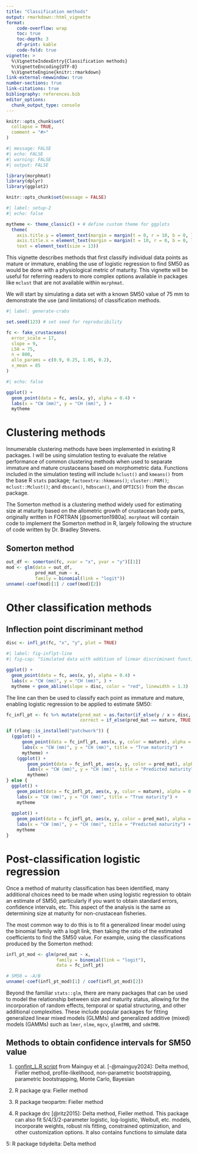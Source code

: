 ```yaml
---
title: "Classification methods"
output: rmarkdown::html_vignette
format: 
    code-overflow: wrap
    toc: true
    toc-depth: 3
    df-print: kable
    code-fold: true
vignette: >
  %\VignetteIndexEntry{Classification methods}
  %\VignetteEncoding{UTF-8}
  %\VignetteEngine{knitr::rmarkdown}
link-external-newwindow: true 
number-sections: true
link-citations: true
bibliography: references.bib
editor_options: 
  chunk_output_type: console
---
```


```r
knitr::opts_chunk$set(
  collapse = TRUE,
  comment = "#>"
)
```

```r
#| message: FALSE
#| echo: FALSE
#| warning: FALSE
#| output: FALSE

library(morphmat)
library(dplyr)
library(ggplot2)

knitr::opts_chunk$set(message = FALSE)
```

```r
#| label: setup-2
#| echo: false

mytheme <- theme_classic() + # define custom theme for ggplots
  theme(
    axis.title.y = element_text(margin = margin(t = 0, r = 10, b = 0, l = 0)),
    axis.title.x = element_text(margin = margin(t = 10, r = 0, b = 0, l = 0)),
    text = element_text(size = 13))
```

This vignette describes methods that first classify individual data points as mature or immature, enabling the use of logistic regression to find SM50 as would be done with a physiological metric of maturity. This vignette will be useful for referring readers to more complex options available in packages like `mclust` that are not available within `morphmat`.

We will start by simulating a data set with a known SM50 value of 75 mm to demonstrate the use (and limitations) of classification methods.

```r
#| label: generate-crabs

set.seed(123) # set seed for reproducibility

fc <- fake_crustaceans(
  error_scale = 17,
  slope = 9,
  L50 = 75,
  n = 800,
  allo_params = c(0.9, 0.25, 1.05, 0.2),
  x_mean = 85
)
```

```r
#| echo: false

ggplot() +
  geom_point(data = fc, aes(x, y), alpha = 0.4) +
  labs(x = "CW (mm)", y = "CH (mm)", ) +
  mytheme
```

# Clustering methods

Innumerable clustering methods have been implemented in existing R packages. I will be using simulation testing to evaluate the relative performance of common clustering methods when used to separate immature and mature crustaceans based on morphometric data. Functions included in the simulation testing will include `hclust()` and `kmeans()` from the base R `stats` package; `factoextra::hkmeans()`; `cluster::PAM()`; `mclust::Mclust()`; and `dbscan()`, `hdbscan()`, and `OPTICS()` from the `dbscan` package.

The Somerton method is a clustering method widely used for estimating size at maturity based on the allometric growth of crustacean body parts, originally written in FORTRAN [@somerton1980a]. `morphmat` will contain code to implement the Somerton method in R, largely following the structure of code written by Dr. Bradley Stevens.

## Somerton method

```r
out_df <- somerton(fc, xvar = "x", yvar = "y")[[1]]
mod <- glm(data = out_df,
           pred_mat_num ~ x,
           family = binomial(link = "logit"))
unname(-coef(mod)[1] / coef(mod)[2])
```

# Other classification methods

## Inflection point discriminant method

```r
disc <- infl_pt(fc, "x", "y", plot = TRUE)
```

```r
#| label: fig-inflpt-line
#| fig-cap: "Simulated data with addition of linear discriminant function identified via the inflection point method"

ggplot() +
  geom_point(data = fc, aes(x, y), alpha = 0.4) +
  labs(x = "CW (mm)", y = "CH (mm)", ) +
  mytheme + geom_abline(slope = disc, color = "red", linewidth = 1.3)
```

The line can then be used to classify each point as immature and mature, enabling logistic regression to be applied to estimate SM50:

```r
fc_infl_pt <- fc %>% mutate(pred_mat = as.factor(if_else(y / x > disc, 1, 0)),
                            correct = if_else(pred_mat == mature, TRUE, FALSE))
```

```r

if (rlang::is_installed("patchwork")) {
  (ggplot() +
      geom_point(data = fc_infl_pt, aes(x, y, color = mature), alpha = 0.4) +
      labs(x = "CW (mm)", y = "CH (mm)", title = "True maturity") +
      mytheme) +
    (ggplot() +
        geom_point(data = fc_infl_pt, aes(x, y, color = pred_mat), alpha = 0.4) +
        labs(x = "CW (mm)", y = "CH (mm)", title = "Predicted maturity") +
        mytheme)
} else {
  ggplot() +
    geom_point(data = fc_infl_pt, aes(x, y, color = mature), alpha = 0.4) +
    labs(x = "CW (mm)", y = "CH (mm)", title = "True maturity") +
    mytheme
  
  ggplot() +
    geom_point(data = fc_infl_pt, aes(x, y, color = pred_mat), alpha = 0.4) +
    labs(x = "CW (mm)", y = "CH (mm)", title = "Predicted maturity") +
    mytheme
}
```

<!-- # Discriminant Analysis -->

<!-- Talk about drawbacks and reasons why it is unnecessary, but mention instances where it might be useful (stock assessment, applications to related species). -->

# Post-classification logistic regression

Once a method of maturity classification has been identified, many additional choices need to be made when using logistic regression to obtain an estimate of SM50, particularly if you want to obtain standard errors, confidence intervals, etc. This aspect of the analysis is the same as determining size at maturity for non-crustacean fisheries.

The most common way to do this is to fit a generalized linear model using the binomial family with a logit link, then taking the ratio of the estimated coefficients to find the SM50 value. For example, using the classifications produced by the Somerton method:

```r
infl_pt_mod <- glm(pred_mat ~ x,
                   family = binomial(link = "logit"),
                   data = fc_infl_pt)

# SM50 = -A/B
unname(-coef(infl_pt_mod)[1] / coef(infl_pt_mod)[2])
```

Beyond the familiar `stats::glm`, there are many packages that can be used to model the relationship between size and maturity status, allowing for the incorporation of random effects, temporal or spatial structuring, and other additional complexities. These include popular packages for fitting generalized linear mixed models (GLMMs) and generalized additive (mixed) models (GAMMs) such as `lmer`, `nlme`, `mgcv`, `glmmTMB`, and `sdmTMB`.

## Methods to obtain confidence intervals for SM50 value

1.  [confint_L.R script](https://github.com/rafamoral/L50/blob/main/confint_L.R) from Mainguy et al. [-@mainguy2024]: Delta method, Fieller method, profile-likelihood, non-parametric bootstrapping, parametric bootstrapping, Monte Carlo, Bayesian

2.  R package qra: Fieller method

3.  R package twopartm: Fieller method

4.  R package drc [@ritz2015]: Delta method, Fieller method. This package can also fit 5/4/3/2-parameter logistic, log-logistic, Weibull, etc. models, incorporate weights, robust nls fitting, constrained optimization, and other customization options. It also contains functions to simulate data

5: R package tidydelta: Delta method
